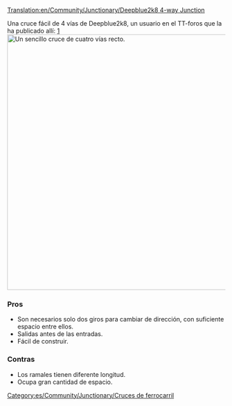 [[Translation:en/Community/Junctionary/Deepblue2k8 4-way Junction]]

{{es/Community/Junctionary/Menú de Cruces}}
Una cruce fácil de 4 vías de Deepblue2k8, un usuario en el TT-foros que la ha publicado allí: [http://www.tt-forums.net/viewtopic.php?p=726035#p726035]
[[File:en/Community/Junctionary/Deepblue2k8 4-way junction.png|none|thumb|590px|Un sencillo cruce de cuatro vías recto.]]

===Pros===
* Son necesarios solo dos giros para cambiar de dirección, con suficiente espacio entre ellos.
* Salidas antes de las entradas.
* Fácil de construir.

===Contras===
* Los ramales tienen diferente longitud.
* Ocupa gran cantidad de espacio.

[[Category:es/Community/Junctionary/Cruces de ferrocarril]]